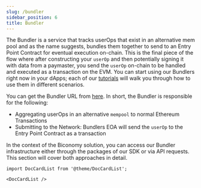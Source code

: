 ```yaml
---
slug: /bundler
sidebar_position: 6
title: Bundler
---
```


The Bundler is a service that tracks userOps that exist in an alternative mem pool and as the name suggests, bundles them together to send to an Entry Point Contract for eventual execution on-chain. 
This is the final piece of the flow where after constructing your `userOp` and then potentially signing it with data from a paymaster, you send the `userOp` on-chain to be handled and executed as a transaction on the EVM. 
You can start using our Bundlers right now in your dApps; each of our [tutorials](/tutorials) will walk you through how to use them in different scenarios.

You can get the Bundler URL from [here](/dashboard#bundler-url). In short, the Bundler is responsible for the following:

- Aggregating userOps in an alternative `mempool` to normal Ethereum Transactions
- Submitting to the Network: Bundlers EOA will send the `userOp` to the Entry Point Contract as a transaction

In the context of the Biconomy solution, you can access our Bundler infrastructure either through the packages of our SDK or via API requests. This section will cover both approaches in detail.

```mdx-code-block
import DocCardList from '@theme/DocCardList';

<DocCardList />
```